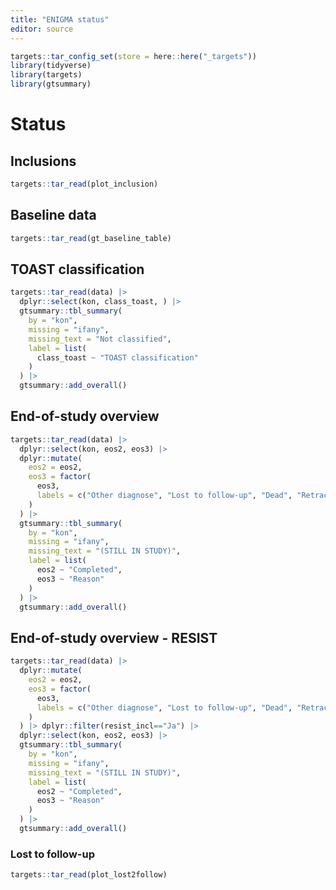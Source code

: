 ```yaml
---
title: "ENIGMA status"
editor: source
---
```


```r
targets::tar_config_set(store = here::here("_targets"))
library(tidyverse)
library(targets)
library(gtsummary)
```

# Status

## Inclusions

```r
targets::tar_read(plot_inclusion)
```

## Baseline data

```r
targets::tar_read(gt_baseline_table)
```

## TOAST classification

```r
targets::tar_read(data) |>
  dplyr::select(kon, class_toast, ) |>
  gtsummary::tbl_summary(
    by = "kon",
    missing = "ifany",
    missing_text = "Not classified",
    label = list(
      class_toast ~ "TOAST classification"
    )
  ) |>
  gtsummary::add_overall()
```

## End-of-study overview

```r
targets::tar_read(data) |>
  dplyr::select(kon, eos2, eos3) |>
  dplyr::mutate(
    eos2 = eos2,
    eos3 = factor(
      eos3,
      labels = c("Other diagnose", "Lost to follow-up", "Dead", "Retracted consent")
    )
  ) |>
  gtsummary::tbl_summary(
    by = "kon",
    missing = "ifany",
    missing_text = "(STILL IN STUDY)",
    label = list(
      eos2 ~ "Completed",
      eos3 ~ "Reason"
    )
  ) |>
  gtsummary::add_overall()
```

## End-of-study overview - RESIST

```r
targets::tar_read(data) |> 
  dplyr::mutate(
    eos2 = eos2,
    eos3 = factor(
      eos3,
      labels = c("Other diagnose", "Lost to follow-up", "Dead", "Retracted consent")
    )
  ) |> dplyr::filter(resist_incl=="Ja") |> 
  dplyr::select(kon, eos2, eos3) |>
  gtsummary::tbl_summary(
    by = "kon",
    missing = "ifany",
    missing_text = "(STILL IN STUDY)",
    label = list(
      eos2 ~ "Completed",
      eos3 ~ "Reason"
    )
  ) |>
  gtsummary::add_overall()
```

### Lost to follow-up

```r
targets::tar_read(plot_lost2follow)
```

